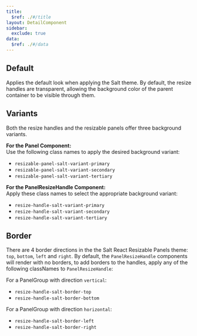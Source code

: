 ```yaml
---
title:
  $ref: ./#/title
layout: DetailComponent
sidebar:
  exclude: true
data:
  $ref: ./#/data
---
```


<ReactResizablePanelsThemeProvider>

## Default

Applies the default look when applying the Salt theme.
By default, the resize handles are transparent, allowing the background color of the parent container to be visible through them.

<LivePreview
  componentName="react-resizable-panels-theme"
  exampleName="Default"
/>
## Variants

Both the resize handles and the resizable panels offer three background variants.

**For the Panel Component:**  
Use the following class names to apply the desired background variant:

- `resizable-panel-salt-variant-primary`
- `resizable-panel-salt-variant-secondary`
- `resizable-panel-salt-variant-tertiary`

**For the PanelResizeHandle Component:**  
Apply these class names to select the appropriate background variant:

- `resize-handle-salt-variant-primary`
- `resize-handle-salt-variant-secondary`
- `resize-handle-salt-variant-tertiary`

<LivePreview
  componentName="react-resizable-panels-theme"
  exampleName="Variant"
/>
## Border

There are 4 border directions in the the Salt React Resizable Panels theme: `top`, `bottom`, `left` and `right`. By default, the `PanelResizeHandle` components will render with no borders, to add borders to the handles, apply any of the following classNames to `PanelResizeHandle`:

For a PanelGroup with direction `vertical`:

- `resize-handle-salt-border-top`
- `resize-handle-salt-border-bottom`

<LivePreview
  componentName="react-resizable-panels-theme"
  exampleName="Vertical"
/>
For a PanelGroup with direction `horizontal`:

- `resize-handle-salt-border-left`
- `resize-handle-salt-border-right`

<LivePreview
  componentName="react-resizable-panels-theme"
  exampleName="Horizontal"
/>  
  
</ReactResizablePanelsThemeProvider>
